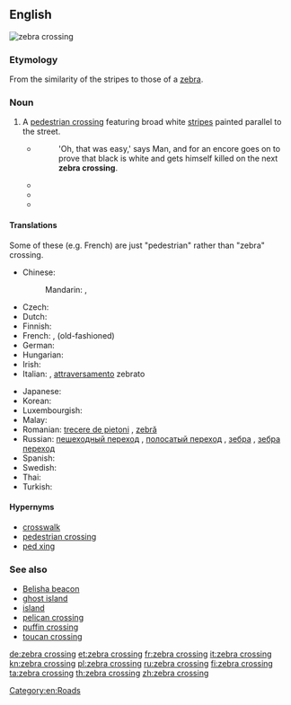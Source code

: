 ==English==
[[Image:Zebra crossing.jpg|thumb|zebra crossing]]
{{wikipedia}}

===Etymology===
From the similarity of the stripes to those of a [[zebra]].

===Noun===
{{en-noun|head=[[zebra]] [[crossing]]}}

# {{UK|NZ}} A [[pedestrian crossing]] featuring broad white [[stripe]]s painted parallel to the street.
#* {{RQ:Adams Hitchhiker|6}}
#*: 'Oh, that was easy,' says Man, and for an encore goes on to prove that black is white and gets himself killed on the next '''zebra crossing'''.
#* {{quote-book
    | year = 2003
    | title = The Highway Code for Northern Ireland
    | publisher = The Stationery Office
    | isbn = 9780337044052
    | page = 16
    | pageurl = http://books.google.com/books?id=yubfM0rSbE4C&pg=PA16&dq=%22zebra+crossing%22
    | passage = Do not ride across a [[pelican crossing|pelican]], [[puffin crossing|puffin]] or '''zebra crossing'''. Dismount and wheel your cycle across.
}}
#* {{quote-book
    | date = 2008-12-16
    | title = {{w|The God of Small Things}}
    | first = Arundhati
    | last = Roy
    | authorlink = Arundhati Roy
    | publisher = Random House
    | isbn = 9780812979657
    | ol = 24604480M
    | section = Ch. 1
    | url = http://books.google.com/books?id=nwICBETtEqYC&pg=PT12&dq=%22zebra+crossing%22
    | passage = They also believed that if they were killed on a '''zebra crossing''', the Government would pay for their funerals. They had the definite impression that that was what '''zebra crossings''' were meant for. Free funerals.
}}
#* {{quote-news
    | date = 2010-12-22
    | title = Beatles' Abbey Road '''zebra crossing''' given listed status
    | periodical = BBC News
    | url = http://www.bbc.co.uk/news/uk-england-london-12059385
    | passage = The Abbey Road '''zebra crossing''' in north London — made famous after appearing on a Beatles album cover — has been given Grade II listed status.
}}

====Translations====

Some of these (e.g. French) are just "pedestrian" rather than "zebra" crossing.

{{trans-top|pedestrian crossing featuring broad white stripes}}
* Chinese:
*: Mandarin: {{t-|cmn|斑馬線|sc=Hani}}, {{t-|cmn|斑马线|tr=bānmǎxiàn|sc=Hani}}
* Czech: {{t+|cs|zebra|f}}
* Dutch: {{t+|nl|zebrapad|n}}
* Finnish: {{t+|fi|suojatie}}
* French: {{t+|fr|passage piétons}} {{m}}, {{t+|fr|passage clouté}} {{m}} (old-fashioned)
* German: {{t+|de|Zebrastreifen|m}}
* Hungarian: {{t+|hu|zebra}}
* Irish: {{t-|ga|trasrian síogach|m}}
* Italian: {{t-|it|strisce pedonali|f}}, [[attraversamento]] zebrato {{m}}
{{trans-mid}}
* Japanese: {{t-|ja|横断歩道|tr=ōdan hodō|sc=Jpan}}
* Korean: {{t+|ko|횡단보도|tr=hoengdanbodo|sc=Kore}}
* Luxembourgish: {{t-|lb|Zebrasträif|f}}
* Malay: {{t-|ms|lintasan zebra}}
* Romanian: [[trecere de pietoni]] {{f}}, [[zebră]] {{f}}
* Russian: [[пешеходный переход]] {{m}}, [[полосатый переход]] {{m}}, [[зебра]] {{f}}, [[зебра переход]] {{m}}
* Spanish: {{t-|es|paso de cebra|m}}
* Swedish: {{t+|sv|övergångsställe}}
* Thai: {{t-|th|ทางม้าลาย|sc=Thai}}
* Turkish: {{t+|tr|yaya geçidi}}
{{trans-bottom}}

====Hypernyms====
* [[crosswalk]]
* [[pedestrian crossing]]
* [[ped xing]]

===See also===
* [[Belisha beacon]]
* [[ghost island]]
* [[island]]
* [[pelican crossing]]
* [[puffin crossing]]
* [[toucan crossing]]

[[Category:en:Roads]]

[[de:zebra crossing]]
[[et:zebra crossing]]
[[fr:zebra crossing]]
[[it:zebra crossing]]
[[kn:zebra crossing]]
[[pl:zebra crossing]]
[[ru:zebra crossing]]
[[fi:zebra crossing]]
[[ta:zebra crossing]]
[[th:zebra crossing]]
[[zh:zebra crossing]]